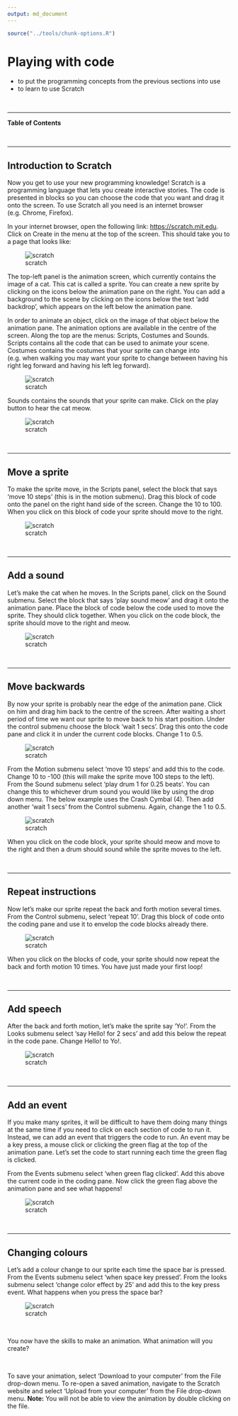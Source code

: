 ```yaml
---
output: md_document
---
```

```r
source("../tools/chunk-options.R")
```

# Playing with code

<!--sec data-title="Learning Objectives" data-id="obj" data-show=true data-collapse=false ces-->

* to put the programming concepts from the previous sections into use
* to learn to use Scratch

<!--endsec-->

<br>

---

**Table of Contents**

<!-- toc -->

<br>

---

## Introduction to Scratch

Now you get to use your new programming knowledge! Scratch is a programming language that lets you create interactive stories. The code is presented in blocks so you can choose the code that you want and drag it onto the screen. To use Scratch all you need is an internet browser (e.g. Chrome, Firefox).

In your internet browser, open the following link: [https://scratch.mit.edu](https://scratch.mit.edu). Click on Create in the menu at the top of the screen. This should take you to a page that looks like:

![scratch](../fig/scratch1.png)

The top-left panel is the animation screen, which currently contains the image of a cat. This cat is called a sprite. You can create a new sprite by clicking on the icons below the animation pane on the right. You can add a background to the scene by clicking on the icons below the text 'add backdrop', which appears on the left below the animation pane.

In order to animate an object, click on the image of that object below the animation pane. The animation options are available in the centre of the screen. Along the top are the menus: Scripts, Costumes and Sounds. Scripts contains all the code that can be used to animate your scene. Costumes contains the costumes that your sprite can change into (e.g. when walking you may want your sprite to change between having his right leg forward and having his left leg forward). 

![scratch](../fig/scratch_costumes.png)

Sounds contains the sounds that your sprite can make. Click on the play button to hear the cat meow.

![scratch](../fig/scratch_sounds.png)

<br>

---


## Move a sprite

To make the sprite move, in the Scripts panel, select the block that says 'move 10 steps' (this is in the motion submenu). Drag this block of code onto the panel on the right hand side of the screen. Change the 10 to 100. When you click on this block of code your sprite should move to the right.

![scratch](../fig/scratch_move.png)

<br>

---


## Add a sound

Let's make the cat when he moves. In the Scripts panel, click on the Sound submenu. Select the block that says 'play sound meow' and drag it onto the animation pane. Place the block of code below the code used to move the sprite. They should click together. When you click on the code block, the sprite should move to the right and meow.

![scratch](../fig/scratch_meow.png)

<br>

---


## Move backwards

By now your sprite is probably near the edge of the animation pane. Click on him and drag him back to the centre of the screen. After waiting a short period of time we want our sprite to move back to his start position. Under the control submenu choose the block 'wait 1 secs'. Drag this onto the code pane and click it in under the current code blocks. Change 1 to 0.5.

![scratch](../fig/scratch_wait.png)

From the Motion submenu select 'move 10 steps' and add this to the code. Change 10 to -100 (this will make the sprite move 100 steps to the left). From the Sound submenu select 'play drum 1 for 0.25 beats'. You can change this to whichever drum sound you would like by using the drop down menu. The below example uses the Crash Cymbal (4). Then add another 'wait 1 secs' from the Control submenu. Again, change the 1 to 0.5. 

![scratch](../fig/scratch_toandfro.png)

When you click on the code block, your sprite should meow and move to the right and then a drum should sound while the sprite moves to the left.

<br>

---


## Repeat instructions

Now let's make our sprite repeat the back and forth motion several times. From the Control submenu, select 'repeat 10'. Drag this block of code onto the coding pane and use it to envelop the code blocks already there.

![scratch](../fig/scratch_repeat.png)

When you click on the blocks of code, your sprite should now repeat the back and forth motion 10 times. You have just made your first loop!

<br>

---


## Add speech

After the back and forth motion, let's make the sprite say 'Yo!'. From the Looks submenu select 'say Hello! for 2 secs' and add this below the repeat in the code pane. Change Hello! to Yo!.

![scratch](../fig/scratch_yo.png)

<br>

---


## Add an event

If you make many sprites, it will be difficult to have them doing many things at the same time if you need to click on each section of code to run it. Instead, we can add an event that triggers the code to run. An event may be a key press, a mouse click or clicking the green flag at the top of the animation pane. Let's set the code to start running each time the green flag is clicked.

From the Events submenu select 'when green flag clicked'. Add this above the current code in the coding pane. Now click the green flag above the animation pane and see what happens!

![scratch](../fig/scratch_green_flag.png)

<br>

---


## Changing colours

Let's add a colour change to our sprite each time the space bar is pressed. From the Events submenu select 'when space key pressed'. From the looks submenu select 'change color effect by 25' and add this to the key press event. What happens when you press the space bar?

![scratch](../fig/scratch_colour.png)

<br>

<!--sec data-title="Challenge" data-id="ch" data-show=true data-collapse=false ces-->

You now have the skills to make an animation. What animation will you create?

<!--endsec-->

<br>

<!--sec data-title="Tip: Saving your animation" data-id="tip1" data-show=true data-collapse=true ces-->

To save your animation, select 'Download to your computer' from the File drop-down menu. To re-open a saved animation, navigate to the Scratch website and select 'Upload from your computer' from the File drop-down menu. **Note:** You will not be able to view the animation by double clicking on the file.

<!--endsec-->
